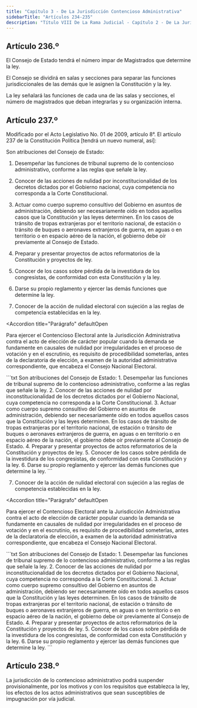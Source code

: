 ```yaml
---
title: "Capítulo 3 - De La Jurisdicción Contencioso Administrativa"
sidebarTitle: "Artículos 234-235"
description: "Título VIII De La Rama Judicial - Capítulo 2 - De La Jurisdicción Contencioso Administrativa"
---
```


## Artículo 236.º

El Consejo de Estado tendrá el número impar de Magistrados que determine la ley.

El Consejo se dividirá en salas y secciones para separar las funciones jurisdiccionales de las demás que le asignen la Constitución y la ley.

La ley señalará las funciones de cada una de las salas y secciones, el número de magistrados que deban integrarlas y su organización interna.

## Artículo 237.º

<Warning>Modificado por el Acto Legislativo No. 01 de 2009, artículo 8°. El artículo 237 de la Constitución Política [tendrá un nuevo numeral, así]:</Warning>

Son atribuciones del Consejo de Estado:

1. Desempeñar las funciones de tribunal supremo de lo contencioso administrativo, conforme a las reglas que señale la ley.

2. Conocer de las acciones de nulidad por inconstitucionalidad de los decretos dictados por el Gobierno nacional, cuya competencia no corresponda a la Corte Constitucional.

3. Actuar como cuerpo supremo consultivo del Gobierno en asuntos de administración, debiendo ser necesariamente oído en todos aquellos casos que la Constitución y las leyes determinen. En los casos de tránsito de tropas extranjeras por el territorio nacional, de estación o tránsito de buques o aeronaves extranjeros de guerra, en aguas o en territorio o en espacio aéreo de la nación, el gobierno debe oír previamente al Consejo de Estado.

4. Preparar y presentar proyectos de actos reformatorios de la Constitución y proyectos de ley.

5. Conocer de los casos sobre pérdida de la investidura de los congresistas, de conformidad con esta Constitución y la ley.

6. Darse su propio reglamento y ejercer las demás funciones que determine la ley.

7. Conocer de la acción de nulidad electoral con sujeción a las reglas de competencia establecidas en la ley.

<Accordion
    title="Parágrafo"
    defaultOpen
> 
Para ejercer el Contencioso Electoral ante la Jurisdicción Administrativa contra el acto de elección de carácter popular cuando la demanda se fundamente en causales de nulidad por irregularidades en el proceso de votación y en el escrutinio, es requisito de procedibilidad someterlas, antes de la declaratoria de elección, a examen de la autoridad administrativa correspondiente, que encabeza el Consejo Nacional Electoral.
</Accordion>

<Accordion title="Artículo original antes de la modificación:">
```txt
Son atribuciones del Consejo de Estado: 1. Desempeñar las funciones de
tribunal supremo de lo contencioso administrativo, conforme a las
reglas que señale la ley. 2. Conocer de las acciones de nulidad por
inconstitucionalidad de los decretos dictados por el Gobierno
Nacional, cuya competencia no corresponda a la Corte Constitucional.
3. Actuar como cuerpo supremo consultivo del Gobierno en asuntos de
administración, debiendo ser necesariamente oído en todos aquellos
casos que la Constitución y las leyes determinen. En los casos de
tránsito de tropas extranjeras por el territorio nacional, de estación
o tránsito de buques o aeronaves extranjeros de guerra, en aguas o en
territorio o en espacio aéreo de la nación, el gobierno debe oír
previamente al Consejo de Estado. 4. Preparar y presentar proyectos de
actos reformatorios de la Constitución y proyectos de ley. 5. Conocer
de los casos sobre pérdida de la investidura de los congresistas, de
conformidad con esta Constitución y la ley. 6. Darse su propio
reglamento y ejercer las demás funciones que determine la ley.
```
</Accordion>

7. Conocer de la acción de nulidad electoral con sujeción a las reglas de competencia establecidas en la ley.

<Accordion
    title="Parágrafo"
    defaultOpen
> 
Para ejercer el Contencioso Electoral ante la Jurisdicción Administrativa contra el acto de elección de carácter popular cuando la demanda se fundamente en causales de nulidad por irregularidades en el proceso de votación y en el escrutinio, es requisito de procedibilidad someterlas, antes de la declaratoria de elección, a examen de la autoridad administrativa correspondiente, que encabeza el Consejo Nacional Electoral.
</Accordion>



<Accordion title="Artículo original antes de la modificación:">
```txt
Son atribuciones del Consejo de Estado: 1. Desempeñar las funciones de
tribunal supremo de lo contencioso administrativo, conforme a las
reglas que señale la ley. 2. Conocer de las acciones de nulidad por
inconstitucionalidad de los decretos dictados por el Gobierno
Nacional, cuya competencia no corresponda a la Corte Constitucional.
3. Actuar como cuerpo supremo consultivo del Gobierno en asuntos de
administración, debiendo ser necesariamente oído en todos aquellos
casos que la Constitución y las leyes determinen. En los casos de
tránsito de tropas extranjeras por el territorio nacional, de estación
o tránsito de buques o aeronaves extranjeros de guerra, en aguas o en
territorio o en espacio aéreo de la nación, el gobierno debe oír
previamente al Consejo de Estado. 4. Preparar y presentar proyectos de
actos reformatorios de la Constitución y proyectos de ley. 5. Conocer
de los casos sobre pérdida de la investidura de los congresistas, de
conformidad con esta Constitución y la ley. 6. Darse su propio
reglamento y ejercer las demás funciones que determine la ley.
```
</Accordion>

## Artículo 238.º

La jurisdicción de lo contencioso administrativo podrá suspender provisionalmente, por los motivos y con los requisitos que establezca la ley, los efectos de los actos administrativos que sean susceptibles de impugnación por vía judicial.

